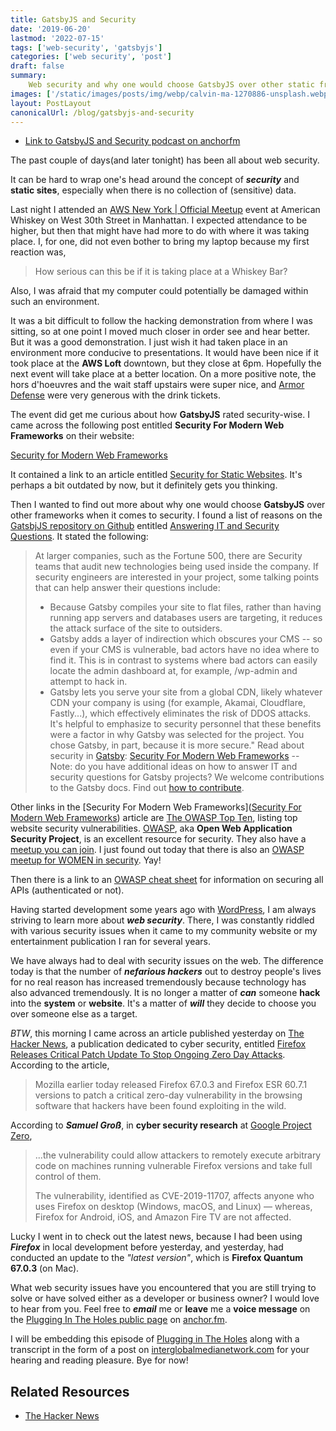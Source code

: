 ```yaml
---
title: GatsbyJS and Security
date: '2019-06-20'
lastmod: '2022-07-15'
tags: ['web-security', 'gatsbyjs']
categories: ['web security', 'post']
draft: false
summary:
    Web security and why one would choose GatsbyJS over other static frameworks.
images: ['/static/images/posts/img/webp/calvin-ma-1270886-unsplash.webp']
layout: PostLayout
canonicalUrl: /blog/gatsbyjs-and-security
---
```


<Unsplash
	src="/static/images/posts/img/webp/calvin-ma-1270886-unsplash.webp"
	author=" Calvin Ma"
	alt="GatsbyJS and Security"
	srcUrl="https://unsplash.com/photos/sCrnFwDYMFs"
	authorUrl="https://unsplash.com/@mkwcalvin"
/>

-   [Link to GatsbyJS and Security podcast on anchorfm](https://anchor.fm/maria-campbell/episodes/GatsbyJS-and-Security-e4d5ms)

The past couple of days(and later tonight) has been all about web security.

It can be hard to wrap one's head around the concept of **_security_** and
**static sites**, especially when there is no collection of (sensitive) data.

Last night I attended an
[AWS New York | Official Meetup](https://www.meetup.com/AWS-NYC/) event at
American Whiskey on West 30th Street in Manhattan. I expected attendance to be
higher, but then that might have had more to do with where it was taking place.
I, for one, did not even bother to bring my laptop because my first reaction
was,

> How serious can this be if it is taking place at a Whiskey Bar?

Also, I was afraid that my computer could potentially be damaged within such an
environment.

It was a bit difficult to follow the hacking demonstration from where I was
sitting, so at one point I moved much closer in order see and hear better. But
it was a good demonstration. I just wish it had taken place in an environment
more conducive to presentations. It would have been nice if it took place at the
**AWS Loft** downtown, but they close at 6pm. Hopefully the next event will take
place at a better location. On a more positive note, the hors d'hoeuvres and the
wait staff upstairs were super nice, and [Armor Defense](https://www.armor.com/)
were very generous with the drink tickets.

The event did get me curious about how **GatsbyJS** rated security-wise. I came
across the following post entitled **Security For Modern Web Frameworks** on
their website:

[Security for Modern Web Frameworks](https://www.gatsbyjs.org/blog/2019-04-06-security-for-modern-web-frameworks/)

It contained a link to an article entitled
[Security for Static Websites](https://blog.sqreen.com/static-websites-security/).
It's perhaps a bit outdated by now, but it definitely gets you thinking.

Then I wanted to find out more about why one would choose **GatsbyJS** over
other frameworks when it comes to security. I found a list of reasons on the
[GatsbjJS repository on Github](https://github.com/gatsbyjs/gatsby) entitled
[Answering IT and Security Questions](https://github.com/gatsbyjs/gatsby/blob/master/docs/docs/answering-it-security.md).
It stated the following:

> At larger companies, such as the Fortune 500, there are Security teams that
> audit new technologies being used inside the company. If security engineers
> are interested in your project, some talking points that can help answer their
> questions include:
>
> -   Because Gatsby compiles your site to flat files, rather than having
>     running app servers and databases users are targeting, it reduces the
>     attack surface of the site to outsiders.
> -   Gatsby adds a layer of indirection which obscures your CMS -- so even if
>     your CMS is vulnerable, bad actors have no idea where to find it. This is
>     in contrast to systems where bad actors can easily locate the admin
>     dashboard at, for example, /wp-admin and attempt to hack in.
> -   Gatsby lets you serve your site from a global CDN, likely whatever CDN
>     your company is using (for example, Akamai, Cloudflare, Fastly...), which
>     effectively eliminates the risk of DDOS attacks. It's helpful to emphasize
>     to security personnel that these benefits were a factor in why Gatsby was
>     selected for the project. You chose Gatsby, in part, because it
>     is more secure." Read about security in
>     [Gatsby](https://www.gatsbyjs.org/): [Security For Modern Web Frameworks](https://www.gatsbyjs.org/blog/2019-04-06-security-for-modern-web-frameworks/#reach-skip-nav)
>     -- Note: do you have additional ideas on how to answer IT and security
>     questions for Gatsby projects? We welcome contributions to the Gatsby
>     docs. Find
>     out [how to contribute](https://www.gatsbyjs.org/contributing/how-to-contribute/).

Other links in the [Security For Modern Web
Frameworks]([Security For Modern Web Frameworks](https://www.gatsbyjs.org/blog/2019-04-06-security-for-modern-web-frameworks/#reach-skip-nav))
article are
[The OWASP Top Ten](https://www.owasp.org/index.php/Category:OWASP_Top_Ten_Project),
listing top website security vulnerabilities.
[OWASP](https://www.owasp.org/index.php/Main_Page), aka **Open Web Application
Security Project**, is an excellent resource for security. They also have a
[meetup you can join](https://www.meetup.com/owaspnyc/). I just found out today
that there is also an
[OWASP meetup for WOMEN in security](https://www.meetup.com/womeninappsec/).
Yay!

Then there is a link to an
[OWASP cheat sheet](https://github.com/OWASP/CheatSheetSeries/blob/master/cheatsheets/REST_Security_Cheat_Sheet.md)
for information on securing all APIs (authenticated or not).

Having started development some years ago with
[WordPress](https://wordpress.org/download/), I am always striving to learn more
about **_web security_**. There, I was constantly riddled with various security
issues when it came to my community website or my entertainment publication I
ran for several years.

We have always had to deal with security issues on the web. The difference today
is that the number of **_nefarious hackers_** out to destroy people's lives for
no real reason has increased tremendously because technology has also advanced
tremendously. It is no longer a matter of **_can_** someone **hack** into the
**system** or **website**. It's a matter of **_will_** they decide to choose you
over someone else as a target.

_BTW_, this morning I came across an article published yesterday on
[The Hacker News](https://thehackernews.com/), a publication dedicated to cyber
security, entitled
[Firefox Releases Critical Patch Update To Stop Ongoing Zero Day Attacks](https://thehackernews.com/2019/06/mozilla-firefox-patch-update.html).
According to the article,

> Mozilla earlier today released Firefox 67.0.3 and Firefox ESR 60.7.1 versions
> to patch a critical zero-day vulnerability in the browsing software that
> hackers have been found exploiting in the wild.

According to **_Samuel Groß_**, in **cyber security research** at
[Google Project Zero](https://googleprojectzero.blogspot.com/),

> ...the vulnerability could allow attackers to remotely execute arbitrary code
> on machines running vulnerable Firefox versions and take full control of them.
>
> The vulnerability, identified as CVE-2019-11707, affects anyone who uses
> Firefox on desktop (Windows, macOS, and Linux) — whereas, Firefox for Android,
> iOS, and Amazon Fire TV are not affected.

Lucky I went in to check out the latest news, because I had been using
**_Firefox_** in local development before yesterday, and yesterday, had
conducted an update to the _"latest version"_, which is **Firefox Quantum
67.0.3** (on Mac).

What web security issues have you encountered that you are still trying to solve
or have solved either as a developer or business owner? I would love to hear
from you. Feel free to **_email_** me or **leave** me a **voice message** on the
[Plugging In The Holes public page](https://anchor.fm/maria-campbell) on
[anchor.fm](https://anchor.fm/).

I will be embedding this episode of
[Plugging in The Holes](https://anchor.fm/maria-campbell/episodes/GatsbyJS-and-Security-e4d5ms)
along with a transcript in the form of a post on
[interglobalmedianetwork.com](https://www.interglobalmedianetwork.com) for your
hearing and reading pleasure. Bye for now!

## Related Resources

-   [The Hacker News](https://thehackernews.com/)
